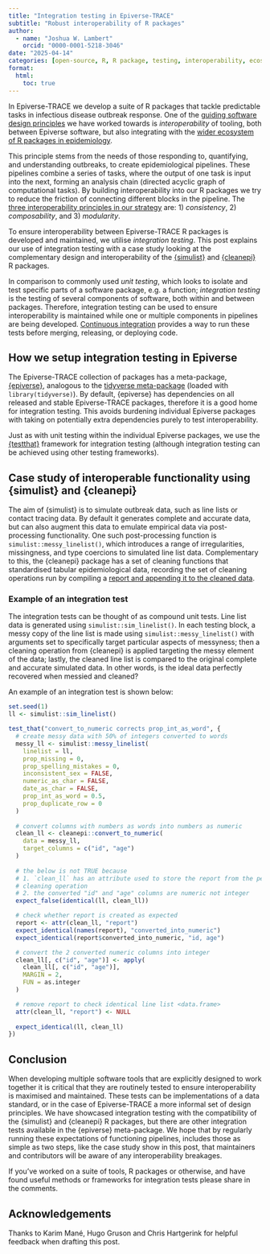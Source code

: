 ```yaml
---
title: "Integration testing in Epiverse-TRACE"
subtitle: "Robust interoperability of R packages"
author:
  - name: "Joshua W. Lambert"
    orcid: "0000-0001-5218-3046"
date: "2025-04-14"
categories: [open-source, R, R package, testing, interoperability, ecosystem]
format:
  html:
    toc: true
---
```


In Epiverse-TRACE we develop a suite of R packages that tackle predictable tasks in infectious disease outbreak response. One of the [guiding software design principles](https://epiverse-trace.github.io/blueprints/principles.html) we have worked towards is _interoperability_ of tooling, both between Epiverse software, but also integrating with the [wider ecosystem of R packages in epidemiology](https://epiverse-trace.github.io/slides/epireview-hackathon-july-2024/).

This principle stems from the needs of those responding to, quantifying, and understanding outbreaks, to create epidemiological pipelines. These pipelines combine a series of tasks, where the output of one task is input into the next, forming an analysis chain (directed acyclic graph of computational tasks). By building interoperability into our R packages we try to reduce the friction of connecting different blocks in the pipeline. The [three interoperability principles in our strategy](https://epiverse-trace.github.io/slides/interoperability-epiverse/) are: 1) _consistency_, 2) _composability_, and 3) _modularity_.

To ensure interoperability between Epiverse-TRACE R packages is developed and maintained, we utilise _integration testing_. This post explains our use of integration testing with a case study looking at the complementary design and interoperability of the [{simulist}](https://epiverse-trace.github.io/simulist/) and [{cleanepi}](https://epiverse-trace.github.io/cleanepi/) R packages.

::: {.callout-tip title="Different types of testing"}
In comparison to commonly used _unit testing_, which looks to isolate and test specific parts of a software package, e.g. a function; _integration testing_ is the testing of several components of software, both within and between packages. Therefore, integration testing can be used to ensure interoperability is maintained while one or multiple components in pipelines are being developed. [Continuous integration](https://en.wikipedia.org/wiki/Continuous_integration) provides a way to run these tests before merging, releasing, or deploying code.
:::

## How we setup integration testing in Epiverse

The Epiverse-TRACE collection of packages has a meta-package, [{epiverse}](https://epiverse-trace.github.io/epiverse/), analogous to the [tidyverse meta-package](https://www.tidyverse.org/blog/2023/03/tidyverse-2-0-0/) (loaded with `library(tidyverse)`). By default, {epiverse} has dependencies on all released and stable Epiverse-TRACE packages, therefore it is a good home for integration testing. This avoids burdening individual Epiverse packages with taking on potentially extra dependencies purely to test interoperability.

Just as with unit testing within the individual Epiverse packages, we use the [{testthat}](https://testthat.r-lib.org/) framework for integration testing (although integration testing can be achieved using other testing frameworks).

## Case study of interoperable functionality using {simulist} and {cleanepi}

The aim of {simulist} is to simulate outbreak data, such as line lists or contact tracing data. By default it generates complete and accurate data, but can also augment this data to emulate empirical data via post-processing functionality. One such post-processing function is `simulist::messy_linelist()`, which introduces a range of irregularities, missingness, and type coercions to simulated line list data. Complementary to this, the {cleanepi} package has a set of cleaning functions that standardised tabular epidemiological data, recording the set of cleaning operations run by compiling a [report and appending it to the cleaned data](https://epiverse-trace.github.io/cleanepi/articles/design_principle.html#output).

### Example of an integration test

The integration tests can be thought of as compound unit tests. Line list data is generated using `simulist::sim_linelist()`. In each testing block, a messy copy of the line list is made using `simulist::messy_linelist()` with arguments set to specifically target particular aspects of messyness; then a cleaning operation from {cleanepi} is applied targeting the messy element of the data; lastly, the cleaned line list is compared to the original complete and accurate simulated data. In other words, is the ideal data perfectly recovered when messied and cleaned?

An example of an integration test is shown below:

```r
set.seed(1)
ll <- simulist::sim_linelist()

test_that("convert_to_numeric corrects prop_int_as_word", {
  # create messy data with 50% of integers converted to words
  messy_ll <- simulist::messy_linelist(
    linelist = ll,
    prop_missing = 0,
    prop_spelling_mistakes = 0,
    inconsistent_sex = FALSE,
    numeric_as_char = FALSE,
    date_as_char = FALSE,
    prop_int_as_word = 0.5,
    prop_duplicate_row = 0
  )
  
  # convert columns with numbers as words into numbers as numeric
  clean_ll <- cleanepi::convert_to_numeric(
    data = messy_ll, 
    target_columns = c("id", "age")
  )
  
  # the below is not TRUE because
  # 1. `clean_ll` has an attribute used to store the report from the performed
  # cleaning operation
  # 2. the converted "id" and "age" columns are numeric not integer
  expect_false(identical(ll, clean_ll))

  # check whether report is created as expected
  report <- attr(clean_ll, "report")
  expect_identical(names(report), "converted_into_numeric")
  expect_identical(report$converted_into_numeric, "id, age")

  # convert the 2 converted numeric columns into integer
  clean_ll[, c("id", "age")] <- apply(
    clean_ll[, c("id", "age")], 
    MARGIN = 2, 
    FUN = as.integer
  )

  # remove report to check identical line list <data.frame>
  attr(clean_ll, "report") <- NULL
  
  expect_identical(ll, clean_ll)
})
```

## Conclusion

When developing multiple software tools that are explicitly designed to work together it is critical that they are routinely tested to ensure interoperability is maximised and maintained. These tests can be implementations of a data standard, or in the case of Epiverse-TRACE a more informal set of design principles. We have showcased integration testing with the compatibility of the {simulist} and {cleanepi} R packages, but there are other integration tests available in the {epiverse} meta-package. We hope that by regularly running these expectations of functioning pipelines, includes those as simple as two steps, like the case study show in this post, that maintainers and contributors will be aware of any interoperability breakages.

If you've worked on a suite of tools, R packages or otherwise, and have found useful methods or frameworks for integration tests please share in the comments.

## Acknowledgements

Thanks to Karim Mané, Hugo Gruson and Chris Hartgerink for helpful feedback when drafting this post.
